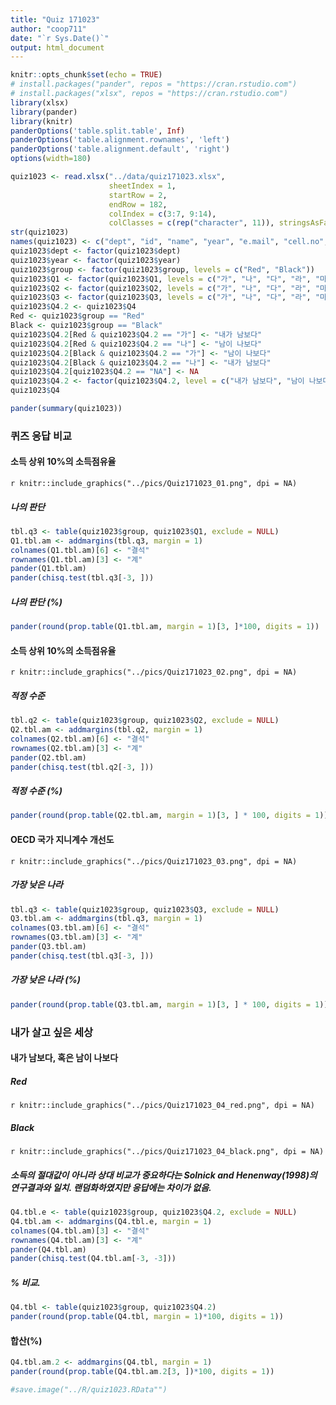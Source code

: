 ```yaml
---
title: "Quiz 171023"
author: "coop711"
date: "`r Sys.Date()`"
output: html_document
---
```


```r
knitr::opts_chunk$set(echo = TRUE)
# install.packages("pander", repos = "https://cran.rstudio.com")
# install.packages("xlsx", repos = "https://cran.rstudio.com")
library(xlsx)
library(pander)
library(knitr)
panderOptions('table.split.table', Inf)
panderOptions('table.alignment.rownames', 'left')
panderOptions('table.alignment.default', 'right')
options(width=180)
```

```r
quiz1023 <- read.xlsx("../data/quiz171023.xlsx", 
                      sheetIndex = 1, 
                      startRow = 2, 
                      endRow = 182, 
                      colIndex = c(3:7, 9:14), 
                      colClasses = c(rep("character", 11)), stringsAsFactors=FALSE)
str(quiz1023)
names(quiz1023) <- c("dept", "id", "name", "year", "e.mail", "cell.no", "group", "Q1", "Q2", "Q3", "Q4")
quiz1023$dept <- factor(quiz1023$dept)
quiz1023$year <- factor(quiz1023$year)
quiz1023$group <- factor(quiz1023$group, levels = c("Red", "Black"))
quiz1023$Q1 <- factor(quiz1023$Q1, levels = c("가", "나", "다", "라", "마"), labels = c("10%", "25%", "33%", "45%", "50%"))
quiz1023$Q2 <- factor(quiz1023$Q2, levels = c("가", "나", "다", "라", "마"), labels = c("10%", "25%", "33%", "45%", "50%"))
quiz1023$Q3 <- factor(quiz1023$Q3, levels = c("가", "나", "다", "라", "마"), labels = c("미국", "터키", "칠레", "대한민국", "멕시코"))
quiz1023$Q4.2 <- quiz1023$Q4
Red <- quiz1023$group == "Red"
Black <- quiz1023$group == "Black"
quiz1023$Q4.2[Red & quiz1023$Q4.2 == "가"] <- "내가 남보다"
quiz1023$Q4.2[Red & quiz1023$Q4.2 == "나"] <- "남이 나보다"
quiz1023$Q4.2[Black & quiz1023$Q4.2 == "가"] <- "남이 나보다"
quiz1023$Q4.2[Black & quiz1023$Q4.2 == "나"] <- "내가 남보다"
quiz1023$Q4.2[quiz1023$Q4.2 == "NA"] <- NA
quiz1023$Q4.2 <- factor(quiz1023$Q4.2, level = c("내가 남보다", "남이 나보다"))
quiz1023$Q4
```

```r
pander(summary(quiz1023))
```

### 퀴즈 응답 비교{#퀴즈}

#### 소득 상위 10%의 소득점유율

`r knitr::include_graphics("../pics/Quiz171023_01.png", dpi = NA)`

##### 나의 판단

```r
tbl.q3 <- table(quiz1023$group, quiz1023$Q1, exclude = NULL)
Q1.tbl.am <- addmargins(tbl.q3, margin = 1)
colnames(Q1.tbl.am)[6] <- "결석"
rownames(Q1.tbl.am)[3] <- "계"
pander(Q1.tbl.am)
pander(chisq.test(tbl.q3[-3, ]))

```

##### 나의 판단 (%)

```r
pander(round(prop.table(Q1.tbl.am, margin = 1)[3, ]*100, digits = 1))
```

#### 소득 상위 10%의 소득점유율

`r knitr::include_graphics("../pics/Quiz171023_02.png", dpi = NA)`

##### 적정 수준

```r
tbl.q2 <- table(quiz1023$group, quiz1023$Q2, exclude = NULL)
Q2.tbl.am <- addmargins(tbl.q2, margin = 1)
colnames(Q2.tbl.am)[6] <- "결석"
rownames(Q2.tbl.am)[3] <- "계"
pander(Q2.tbl.am)
pander(chisq.test(tbl.q2[-3, ]))
```

##### 적정 수준 (%)

```r
pander(round(prop.table(Q2.tbl.am, margin = 1)[3, ] * 100, digits = 1))
```

#### OECD 국가 지니계수 개선도

`r knitr::include_graphics("../pics/Quiz171023_03.png", dpi = NA)`

##### 가장 낮은 나라

```r
tbl.q3 <- table(quiz1023$group, quiz1023$Q3, exclude = NULL)
Q3.tbl.am <- addmargins(tbl.q3, margin = 1)
colnames(Q3.tbl.am)[6] <- "결석"
rownames(Q3.tbl.am)[3] <- "계"
pander(Q3.tbl.am)
pander(chisq.test(tbl.q3[-3, ]))
```

##### 가장 낮은 나라 (%)

```r
pander(round(prop.table(Q3.tbl.am, margin = 1)[3, ] * 100, digits = 1))
```

### 내가 살고 싶은 세상

#### 내가 남보다, 혹은 남이 나보다

##### Red 

`r knitr::include_graphics("../pics/Quiz171023_04_red.png", dpi = NA)`

##### Black

`r knitr::include_graphics("../pics/Quiz171023_04_black.png", dpi = NA)`

##### 소득의 절대값이 아니라 상대 비교가 중요하다는 Solnick and Henenway(1998)의 연구결과와 일치. 랜덤화하였지만 응답에는 차이가 없음.

```r
Q4.tbl.e <- table(quiz1023$group, quiz1023$Q4.2, exclude = NULL)
Q4.tbl.am <- addmargins(Q4.tbl.e, margin = 1)
colnames(Q4.tbl.am)[3] <- "결석"
rownames(Q4.tbl.am)[3] <- "계"
pander(Q4.tbl.am)
pander(chisq.test(Q4.tbl.am[-3, -3]))
```

##### % 비교.  

```r
Q4.tbl <- table(quiz1023$group, quiz1023$Q4.2)
pander(round(prop.table(Q4.tbl, margin = 1)*100, digits = 1))
```

#### 합산(%)

```r
Q4.tbl.am.2 <- addmargins(Q4.tbl, margin = 1)
pander(round(prop.table(Q4.tbl.am.2[3, ])*100, digits = 1))
```


```r
#save.image("../R/quiz1023.RData"")
```